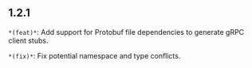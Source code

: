 ## 1.2.1
`*(feat)*`: Add support for Protobuf file dependencies to generate gRPC client stubs.

`*(fix)*`: Fix potential namespace and type conflicts.

